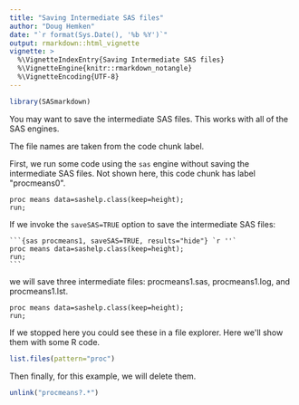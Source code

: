 ```yaml
---
title: "Saving Intermediate SAS files"
author: "Doug Hemken"
date: "`r format(Sys.Date(), '%b %Y')`"
output: rmarkdown::html_vignette
vignette: >
  %\VignetteIndexEntry{Saving Intermediate SAS files}
  %\VignetteEngine{knitr::rmarkdown_notangle}
  %\VignetteEncoding{UTF-8}
---
```


```r
library(SASmarkdown)
```

You may want to save the intermediate SAS files.  This works with all
of the SAS engines.

The file names are taken from the code chunk label.

First, we run some code using the `sas` engine without saving
the intermediate SAS files.  Not shown here, this code chunk
has label \"procmeans0\".
```sas
proc means data=sashelp.class(keep=height);
run;
```

If we invoke the `saveSAS=TRUE` option to save the intermediate SAS files:


    ```{sas procmeans1, saveSAS=TRUE, results="hide"} `r ''`
    proc means data=sashelp.class(keep=height);
    run;
    ```

we will save three intermediate files:  procmeans1.sas,
procmeans1.log, and procmeans1.lst.

```sas
proc means data=sashelp.class(keep=height);
run;
```

If we stopped here you could see these in a file explorer.
Here we\'ll show them with some R code.
```r
list.files(pattern="proc")
```

Then finally, for this example, we will delete them.
```r
unlink("procmeans?.*")
```